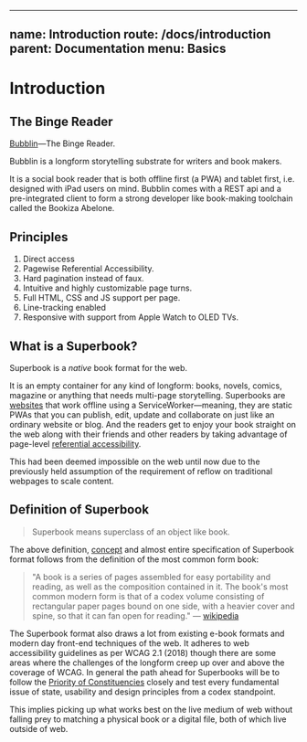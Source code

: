 
---
name: Introduction
route: /docs/introduction
parent: Documentation
menu: Basics
---

# Introduction

## The Binge Reader

[Bubblin](https://bubblin.io)—The Binge Reader.

Bubblin is a longform storytelling substrate for writers and book makers.

It is a social book reader that is both offline first (a PWA) and tablet first, i.e. designed with iPad users on mind. Bubblin comes with a REST api and a pre-integrated client to form a strong developer like book-making toolchain called the Bookiza Abelone.


## Principles

1. Direct access
2. Pagewise Referential Accessibility.
3. Hard pagination instead of faux.
4. Intuitive and highly customizable page turns.
5. Full HTML, CSS and JS support per page.
6. Line-tracking enabled
7. Responsive with support from Apple Watch to OLED TVs.


## What is a Superbook?

Superbook is a *native* book format for the web.

It is an empty container for any kind of longform: books, novels, comics, magazine or anything that needs multi-page storytelling. Superbooks are [websites](https://bubblin.io/blog/superbooks-are-websites) that work offline using a ServiceWorker—meaning, they are static PWAs that you can publish, edit, update and collaborate on just like an ordinary website or blog. And the readers get to enjoy your book straight on the web along with their friends and other readers by taking advantage of page-level [referential accessibility](https://bubblin.io/blog/referential-accessibility).

This had been deemed impossible on the web until now due to the previously held assumption of the requirement of reflow on traditional webpages to scale content.

## Definition of Superbook

> Superbook means superclass of an object like book.

The above definition, [concept](https://bubblin.io/docs/concept) and almost entire specification of Superbook format follows from the definition of the most common form book:

> "A book is a series of pages assembled for easy portability and reading, as well as the composition contained in it. The book's most common modern form is that of a codex volume consisting of rectangular paper pages bound on one side, with a heavier cover and spine, so that it can fan open for reading." — <a href="https://en.wikipedia.org/wiki/Book" rel="nofollow">wikipedia</a>

The Superbook format also draws a lot from existing e-book formats and modern day front-end techniques
of the web. It adheres to web accessibility guidelines as per WCAG 2.1 (2018) though there are some areas
where the challenges of the longform creep up over and above the coverage of WCAG. In general the path ahead
for Superbooks will be to follow the [Priority of Constituencies](https://www.w3.org/TR/html-design-principles/#priority-of-constituencies) closely and test every fundamental issue of state, usability and design principles from a codex standpoint.

This implies picking up what works best on the live medium of web without falling prey to matching a physical book or a digital file, both of which live outside of web.
